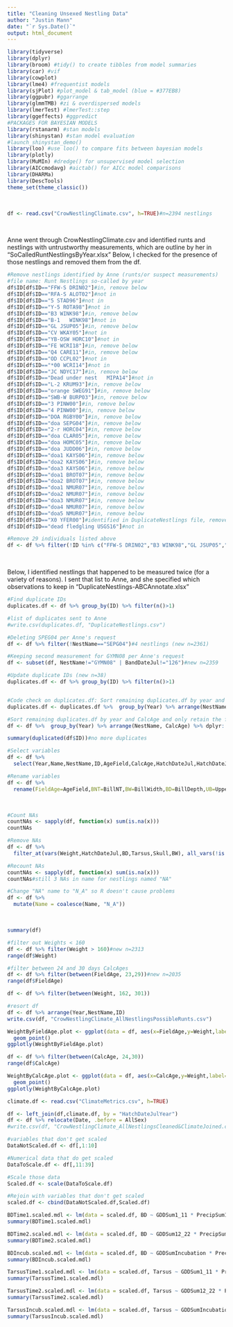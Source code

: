 ```yaml
---
title: "Cleaning Unsexed Nestling Data"
author: "Justin Mann"
date: "`r Sys.Date()`"
output: html_document
---
```


```r
library(tidyverse)
library(dplyr)
library(broom) #tidy() to create tibbles from model summaries
library(car) #vif
library(cowplot)
library(lme4) #frequentist models  
library(sjPlot) #plot_model & tab_model (blue = #377EB8)
library(ggpubr) #ggarrange
library(glmmTMB) #zi & overdispersed models
library(lmerTest) #lmerTest::step
library(ggeffects) #ggpredict
#PACKAGES FOR BAYESIAN MODELS
library(rstanarm) #stan models
library(shinystan) #stan model evaluation
#launch_shinystan_demo()
library(loo) #use loo() to compare fits between bayesian models
library(plotly)
library(MuMIn) #dredge() for unsupervised model selection
library(AICcmodavg) #aictab() for AICc model comparisons
library(DHARMa)
library(DescTools)
theme_set(theme_classic())
```
<br>

```r
df <- read.csv("CrowNestlingClimate.csv", h=TRUE)#n=2394 nestlings
```
<br>

Anne went through CrowNestlingClimate.csv and identified runts and nestlings with untrustworthy measurements, which are outline by her in "SoCalledRuntNestlingsByYear.xlsx" Below, I checked for the presence of those nestlings and removed them from the df.
<br>

```r
#Remove nestlings identified by Anne (runts/or suspect measurements)
#file name: Runt Nestlings so-called by year
df$ID[df$ID=="FFW-S DRIN02"]#in, remove below
df$ID[df$ID=="RFA-S	ALOT02"]#not in
df$ID[df$ID=="5	STAD96"]#not in
df$ID[df$ID=="Y-5 ROTA98"]#not in
df$ID[df$ID=="B3 WINK98"]#in, remove below
df$ID[df$ID=="B-1	WINK98"]#not in
df$ID[df$ID=="GL JSUP05"]#in, remove below
df$ID[df$ID=="CV WKAY05"]#not in 
df$ID[df$ID=="YB-OSW HORC10"]#not in 
df$ID[df$ID=="FE WCRI18"]#in, remove below
df$ID[df$ID=="Q4 CARE11"]#in, remove below
df$ID[df$ID=="OD CCPL02"]#not in
df$ID[df$ID=="*00 WCRI14"]#not in
df$ID[df$ID=="JC NDYC17"]#in, remove below
df$ID[df$ID=="Dead under nest	MIPA14"]#not in
df$ID[df$ID=="L-2 KRUM93"]#in, remove below
df$ID[df$ID=="orange SWEG91"]#in, remove below
df$ID[df$ID=="SWB-W BURP03"]#in, remove below
df$ID[df$ID=="3 PINW00"]#in, remove below
df$ID[df$ID=="4 PINW00"]#in, remove below
df$ID[df$ID=="DOA RGBY00"]#in, remove below
df$ID[df$ID=="doa SEPG04"]#in, remove below
df$ID[df$ID=="2-r HORC04"]#in, remove below
df$ID[df$ID=="doa CLAR05"]#in, remove below
df$ID[df$ID=="doa HOMC05"]#in, remove below
df$ID[df$ID=="doa JUDD06"]#in, remove below
df$ID[df$ID=="doa1 KAYS06"]#in, remove below
df$ID[df$ID=="doa2 KAYS06"]#in, remove below
df$ID[df$ID=="doa3 KAYS06"]#in, remove below
df$ID[df$ID=="doa1 BROT07"]#in, remove below
df$ID[df$ID=="doa2 BROT07"]#in, remove below
df$ID[df$ID=="doa1 NMUR07"]#in, remove below
df$ID[df$ID=="doa2 NMUR07"]#in, remove below
df$ID[df$ID=="doa3 NMUR07"]#in, remove below
df$ID[df$ID=="doa4 NMUR07"]#in, remove below
df$ID[df$ID=="doa5 NMUR07"]#in, remove below
df$ID[df$ID=="X0 YFER00"]#identified in DuplicateNestlings file, remove below (*2 obs)
df$ID[df$ID=="dead fledgling USGS16"]#not in

#Remove 29 individuals listed above 
df <- df %>% filter(!ID %in% c("FFW-S DRIN02","B3 WINK98","GL JSUP05","Q4 CARE11","JC NDYC17","L-2 KRUM93","orange SWEG91","SWB-W BURP03","3 PINW00","4 PINW00","doa SEPG04","2-r HORC04","doa CLAR05","doa HOMC05","doa JUDD06","doa1 KAYS06","doa2 KAYS06","doa3 KAYS06","doa1 BROT07","doa2 BROT07","doa1 NMUR07","doa2 NMUR07","doa3 NMUR07","doa4 NMUR07","doa5 NMUR07","FE WCRI18","DOA RGBY00","X0 YFER00","dead fledgling USGS16"))#new n=2364
```
<br>

Below, I identified nestlings that happened to be measured twice (for a variety of reasons). I sent that list to Anne, and she specified which observations to keep in "DuplicateNestlings-ABCAnnotate.xlsx"
<br>

```r
#Find duplicate IDs 
duplicates.df <- df %>% group_by(ID) %>% filter(n()>1)

#list of duplicates sent to Anne
#write.csv(duplicates.df, "DuplicateNestlings.csv")

#Deleting SPEG04 per Anne's request
df <- df %>% filter(!NestName=="SEPG04")#4 nestlings (new n=2361)

#Keeping second measurement for GYMN08 per Anne's request
df <- subset(df, NestName!="GYMN08" | BandDateJul!="126")#new n=2359

#Update duplicate IDs (new n=38)
duplicates.df <- df %>% group_by(ID) %>% filter(n()>1)


#Code check on duplicates.df: Sort remaining duplicates.df by year and CalcAge and only retain the first (youngest) observation
duplicates.df <- duplicates.df %>%  group_by(Year) %>% arrange(NestName, CalcAge) %>% dplyr::distinct(ID, .keep_all = TRUE)#new n=19

#Sort remaining duplicates.df by year and CalcAge and only retain the first (youngest) observation
df <- df %>%  group_by(Year) %>% arrange(NestName, CalcAge) %>% dplyr::distinct(ID, .keep_all = TRUE)#new n=2340 (19 fewer than above, so code works)

summary(duplicated(df$ID))#no more duplicates
```


```r
#Select variables
df <- df %>% 
  select(Year,Name,NestName,ID,AgeField,CalcAge,HatchDateJul,HatchDateJulYear,AllSex,BillNT,BillWidth,BillDepth,TEC,Head,UpperBill,UBillSurface,TotBillSurface,Skull,Tarsus,Weight)

#Rename variables
df <- df %>% 
  rename(FieldAge=AgeField,BNT=BillNT,BW=BillWidth,BD=BillDepth,UB=UpperBill,UBS=UBillSurface,TBS=TotBillSurface)
```
<br>

```r
#Count NAs
countNAs <- sapply(df, function(x) sum(is.na(x)))
countNAs
```

```r
#Remove NAs
df <- df %>% 
  filter_at(vars(Weight,HatchDateJul,BD,Tarsus,Skull,BW), all_vars(!is.na(.)))#new n=2323

#Recount NAs
countNAs <- sapply(df, function(x) sum(is.na(x)))
countNAs#still 3 NAs in name for nestlings named "NA"

#Change "NA" name to "N_A" so R doesn't cause problems
df <- df %>% 
  mutate(Name = coalesce(Name, "N_A"))
```
<br> 

```r
summary(df)
```



```r
#filter out Weights < 160 
df <- df %>% filter(Weight > 160)#new n=2313
range(df$Weight)

#filter between 24 and 30 days CalcAges
df <- df %>% filter(between(FieldAge, 23,29))#new n=2035
range(df$FieldAge)

df <- df %>% filter(between(Weight, 162, 301))

#resort df 
df <- df %>% arrange(Year,NestName,ID)
write.csv(df, "CrowNestlingClimate_AllNestlingsPossibleRunts.csv")
```


```r
WeightByFieldAge.plot <- ggplot(data = df, aes(x=FieldAge,y=Weight,label=ID,color=HatchDateJul))+
  geom_point()
ggplotly(WeightByFieldAge.plot)
```


```r
df <- df %>% filter(between(CalcAge, 24,30))
range(df$CalcAge)
```


```r
WeightByCalcAge.plot <- ggplot(data = df, aes(x=CalcAge,y=Weight,label=ID))+
  geom_point()
ggplotly(WeightByCalcAge.plot)
```


```r
climate.df <- read.csv("ClimateMetrics.csv", h=TRUE)
```


```r
df <- left_join(df,climate.df, by = "HatchDateJulYear")
df <- df %>% relocate(Date, .before = AllSex)
#write.csv(df, "CrowNestlingClimate_AllNestlingsCleaned&ClimateJoined.csv")
```

```r
#variables that don't get scaled 
DataNotScaled.df <- df[,1:10]

#Numerical data that do get scaled
DataToScale.df <- df[,11:39]

#Scale those data
Scaled.df <- scale(DataToScale.df)

#Rejoin with variables that don't get scaled
scaled.df <- cbind(DataNotScaled.df,Scaled.df)
```

```r
BDTime1.scaled.mdl <- lm(data = scaled.df, BD ~ GDDSum1_11 * PrecipSum1_11 + Weight + CalcAge)
summary(BDTime1.scaled.mdl)
```

```r
BDTime2.scaled.mdl <- lm(data = scaled.df, BD ~ GDDSum12_22 * PrecipSum12_22 + Weight + CalcAge)
summary(BDTime2.scaled.mdl)
```


```r
BDIncub.scaled.mdl <- lm(data = scaled.df, BD ~ GDDSumIncubation * PrecipSumIncubation + Weight + CalcAge)
summary(BDIncub.scaled.mdl)
```


```r
TarsusTime1.scaled.mdl <- lm(data = scaled.df, Tarsus ~ GDDSum1_11 * PrecipSum1_11 + Weight + CalcAge)
summary(TarsusTime1.scaled.mdl)
```

```r
TarsusTime2.scaled.mdl <- lm(data = scaled.df, Tarsus ~ GDDSum12_22 * PrecipSum12_22 + Weight + CalcAge)
summary(TarsusTime2.scaled.mdl)
```

```r
TarsusIncub.scaled.mdl <- lm(data = scaled.df, Tarsus ~ GDDSumIncubation * PrecipSumIncubation + Weight + CalcAge)
summary(TarsusIncub.scaled.mdl)
```
